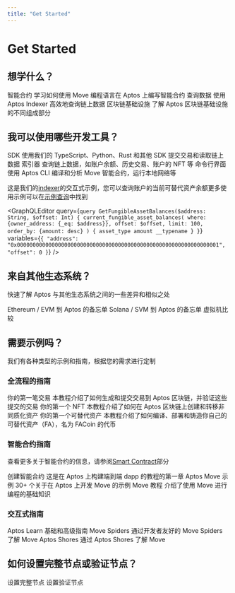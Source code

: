 ```yaml
---
title: "Get Started"
---
```



# Get Started

## 想学什么？

<Cards>
  <Card href="./smart-contracts">
    <Card.Title>智能合约</Card.Title>
    <Card.Description>学习如何使用 Move 编程语言在 Aptos 上编写智能合约</Card.Description>
  </Card>
  <Card href="./indexer">
    <Card.Title>查询数据</Card.Title>
    <Card.Description>使用 Aptos Indexer 高效地查询链上数据</Card.Description>
  </Card>
  <Card href="../network/blockchain/blockchain-deep-dive">
    <Card.Title>区块链基础设施</Card.Title>
    <Card.Description>了解 Aptos 区块链基础设施的不同组成部分</Card.Description>
  </Card>
</Cards>

## 我可以使用哪些开发工具？

<Cards>
  <Card href="./sdks">
    <Card.Title>SDK</Card.Title>
    <Card.Description>使用我们的 TypeScript、Python、Rust 和其他 SDK 提交交易和读取链上数据</Card.Description>
  </Card>
  <Card href="./indexer">
    <Card.Title>索引器</Card.Title>
    <Card.Description>查询链上数据，如账户余额、历史交易、账户的 NFT 等</Card.Description>
  </Card>
  <Card href="./cli">
    <Card.Title>命令行界面</Card.Title>
    <Card.Description>使用 Aptos CLI 编译和分析 Move 智能合约，运行本地网络等</Card.Description>
  </Card>
</Cards>

这是我们的[indexer](indexer.mdx)的交互式示例，您可以查询账户的当前可替代资产余额更多使用示例可以在[示例查询](indexer/fungible-asset-balances.mdx)中找到

<GraphQLEditor
  query={`query GetFungibleAssetBalances($address: String, $offset: Int) {
  current_fungible_asset_balances(
    where: {owner_address: {_eq: $address}},
    offset: $offset,
    limit: 100,
    order_by: {amount: desc}
  ) {
    asset_type
    amount
    __typename
  }
}`}
  variables={`{
  "address": "0x0000000000000000000000000000000000000000000000000000000000000001",
  "offset": 0
}`}
/>

## 来自其他生态系统？

快速了解 Aptos 与其他生态系统之间的一些差异和相似之处

<Cards>
  <Card href="./get-started/ethereum-cheatsheet">
    <Card.Title>Ethereum / EVM 到 Aptos 的备忘单</Card.Title>
    <Card.Description />
  </Card>
  <Card href="./get-started/solana-cheatsheet">
    <Card.Title>Solana / SVM 到 Aptos 的备忘单</Card.Title>
    <Card.Description />
  </Card>
  <Card href="../network/blockchain/move#comparison-to-other-vms">
    <Card.Title>虚拟机比较</Card.Title>
    <Card.Description />
  </Card>
</Cards>

## 需要示例吗？

我们有各种类型的示例和指南，根据您的需求进行定制

### 全流程的指南

<Cards>
  <Card href="./guides/first-transaction">
    <Card.Title>你的第一笔交易</Card.Title>
    <Card.Description>本教程介绍了如何生成和提交交易到 Aptos 区块链，并验证这些提交的交易</Card.Description>
  </Card>
  <Card href="./guides/your-first-nft">
    <Card.Title>你的第一个 NFT</Card.Title>
    <Card.Description>本教程介绍了如何在 Aptos 区块链上创建和转移非同质化资产</Card.Description>
  </Card>
    <Card href="./guides/first-fungible-asset">
    <Card.Title>你的第一个可替代资产</Card.Title>
    <Card.Description>本教程介绍了如何编译、部署和铸造你自己的可替代资产（FA），名为 FACoin 的代币</Card.Description>
  </Card>
</Cards>

### 智能合约指南

查看更多关于智能合约的信息，请参阅[Smart Contract](smart-contracts.mdx)部分

<Cards>
  <Card href="./guides/build-e2e-dapp/1-create-smart-contract">
    <Card.Title>创建智能合约</Card.Title>
    <Card.Description>这是在 Aptos 上构建端到端 dapp 的教程的第一章</Card.Description>
  </Card>
  <Card href="https://github.com/aptos-labs/aptos-core/tree/main/aptos-move/move-examples">
    <Card.Title linkType="external">Aptos Move 示例</Card.Title>
    <Card.Description>30+ 个关于在 Aptos 上开发 Move 的示例</Card.Description>
  </Card>
  <Card href="https://github.com/aptos-labs/aptos-core/tree/main/aptos-move/move-examples/move-tutorial">
    <Card.Title linkType="external">Move 教程</Card.Title>
    <Card.Description>介绍了使用 Move 进行编程的基础知识</Card.Description>
  </Card>
</Cards>

### 交互式指南

<Cards>
  <Card href="https://learn.aptoslabs.com/guides">
    <Card.Title linkType="external">Aptos Learn</Card.Title>
    <Card.Description>基础和高级指南</Card.Description>
  </Card>
  <Card href="https://movespiders.com">
    <Card.Title linkType="external">Move Spiders</Card.Title>
    <Card.Description>通过开发者友好的 Move Spiders 了解 Move</Card.Description>
  </Card>
  <Card href="https://www.aptosshores.com">
    <Card.Title linkType="external">Aptos Shores</Card.Title>
    <Card.Description>通过 Aptos Shores 了解 Move</Card.Description>
  </Card>
</Cards>

## 如何设置完整节点或验证节点？

<Cards>
  <Card href="../network/nodes/full-node">
    <Card.Title>设置完整节点</Card.Title>
  </Card>
  <Card href="../network/nodes/validator-node">
    <Card.Title>设置验证节点</Card.Title>
  </Card>
</Cards>
